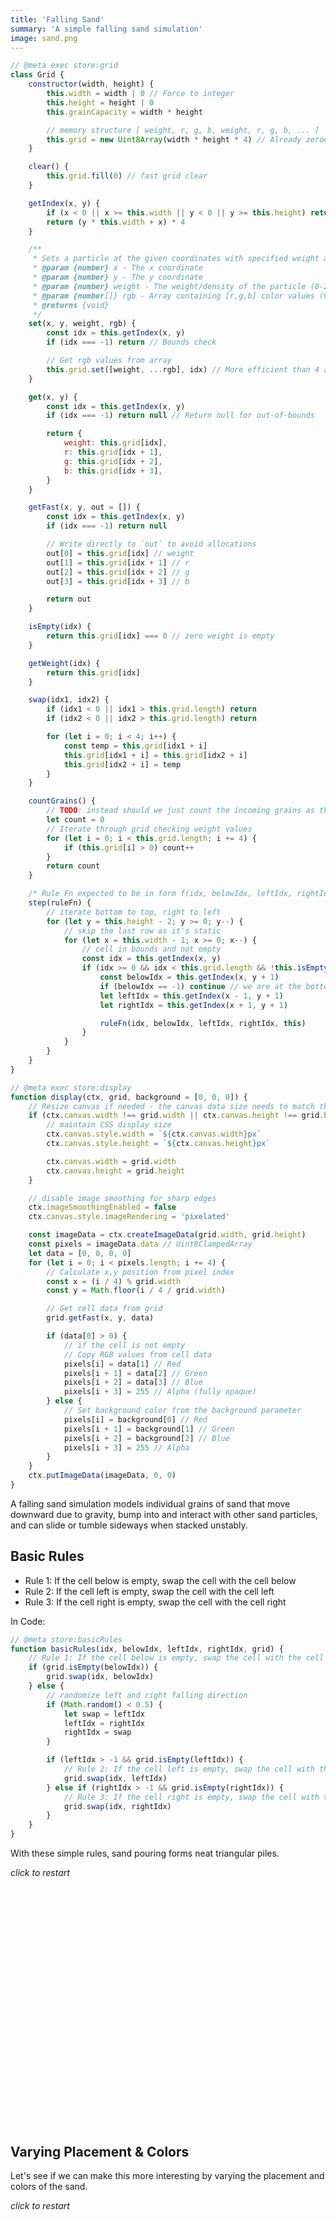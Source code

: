 ```yaml
---
title: 'Falling Sand'
summary: 'A simple falling sand simulation'
image: sand.png
---
```


```javascript
// @meta exec store:grid
class Grid {
    constructor(width, height) {
        this.width = width | 0 // Force to integer
        this.height = height | 0
        this.grainCapacity = width * height

        // memory structure [ weight, r, g, b, weight, r, g, b, ... ]
        this.grid = new Uint8Array(width * height * 4) // Already zeroed
    }

    clear() {
        this.grid.fill(0) // fast grid clear
    }

    getIndex(x, y) {
        if (x < 0 || x >= this.width || y < 0 || y >= this.height) return -1
        return (y * this.width + x) * 4
    }

    /**
     * Sets a particle at the given coordinates with specified weight and RGB values
     * @param {number} x - The x coordinate
     * @param {number} y - The y coordinate
     * @param {number} weight - The weight/density of the particle (0-255)
     * @param {number[]} rgb - Array containing [r,g,b] color values (0-255)
     * @returns {void}
     */
    set(x, y, weight, rgb) {
        const idx = this.getIndex(x, y)
        if (idx === -1) return // Bounds check

        // Get rgb values from array
        this.grid.set([weight, ...rgb], idx) // More efficient than 4 assignments
    }

    get(x, y) {
        const idx = this.getIndex(x, y)
        if (idx === -1) return null // Return null for out-of-bounds

        return {
            weight: this.grid[idx],
            r: this.grid[idx + 1],
            g: this.grid[idx + 2],
            b: this.grid[idx + 3],
        }
    }

    getFast(x, y, out = []) {
        const idx = this.getIndex(x, y)
        if (idx === -1) return null

        // Write directly to `out` to avoid allocations
        out[0] = this.grid[idx] // weight
        out[1] = this.grid[idx + 1] // r
        out[2] = this.grid[idx + 2] // g
        out[3] = this.grid[idx + 3] // b

        return out
    }

    isEmpty(idx) {
        return this.grid[idx] === 0 // zero weight is empty
    }

    getWeight(idx) {
        return this.grid[idx]
    }

    swap(idx1, idx2) {
        if (idx1 < 0 || idx1 > this.grid.length) return
        if (idx2 < 0 || idx2 > this.grid.length) return

        for (let i = 0; i < 4; i++) {
            const temp = this.grid[idx1 + i]
            this.grid[idx1 + i] = this.grid[idx2 + i]
            this.grid[idx2 + i] = temp
        }
    }

    countGrains() {
        // TODO: instead should we just count the incoming grains as they are added?
        let count = 0
        // Iterate through grid checking weight values
        for (let i = 0; i < this.grid.length; i += 4) {
            if (this.grid[i] > 0) count++
        }
        return count
    }

    /* Rule Fn expected to be in form f(idx, belowIdx, leftIdx, rightIdx, isEmptyFn, swapFn) */
    step(ruleFn) {
        // iterate bottom to top, right to left
        for (let y = this.height - 2; y >= 0; y--) {
            // skip the last row as it's static
            for (let x = this.width - 1; x >= 0; x--) {
                // cell in bounds and not empty
                const idx = this.getIndex(x, y)
                if (idx >= 0 && idx < this.grid.length && !this.isEmpty(idx)) {
                    const belowIdx = this.getIndex(x, y + 1)
                    if (belowIdx == -1) continue // we are at the bottom
                    let leftIdx = this.getIndex(x - 1, y + 1)
                    let rightIdx = this.getIndex(x + 1, y + 1)

                    ruleFn(idx, belowIdx, leftIdx, rightIdx, this)
                }
            }
        }
    }
}
```

```javascript
// @meta exec store:display
function display(ctx, grid, background = [0, 0, 0]) {
    // Resize canvas if needed - the canvas data size needs to match the heightfield grid size
    if (ctx.canvas.width !== grid.width || ctx.canvas.height !== grid.height) {
        // maintain CSS display size
        ctx.canvas.style.width = `${ctx.canvas.width}px`
        ctx.canvas.style.height = `${ctx.canvas.height}px`

        ctx.canvas.width = grid.width
        ctx.canvas.height = grid.height
    }

    // disable image smoothing for sharp edges
    ctx.imageSmoothingEnabled = false
    ctx.canvas.style.imageRendering = 'pixelated'

    const imageData = ctx.createImageData(grid.width, grid.height)
    const pixels = imageData.data // Uint8ClampedArray
    let data = [0, 0, 0, 0]
    for (let i = 0; i < pixels.length; i += 4) {
        // Calculate x,y position from pixel index
        const x = (i / 4) % grid.width
        const y = Math.floor(i / 4 / grid.width)

        // Get cell data from grid
        grid.getFast(x, y, data)

        if (data[0] > 0) {
            // if the cell is not empty
            // Copy RGB values from cell data
            pixels[i] = data[1] // Red
            pixels[i + 1] = data[2] // Green
            pixels[i + 2] = data[3] // Blue
            pixels[i + 3] = 255 // Alpha (fully opaque)
        } else {
            // Set background color from the background parameter
            pixels[i] = background[0] // Red
            pixels[i + 1] = background[1] // Green
            pixels[i + 2] = background[2] // Blue
            pixels[i + 3] = 255 // Alpha
        }
    }
    ctx.putImageData(imageData, 0, 0)
}
```

A falling sand simulation models individual grains of sand that move downward due to gravity, bump into and interact with other sand particles, and can slide or tumble sideways when stacked unstably.

## Basic Rules

-   Rule 1: If the cell below is empty, swap the cell with the cell below
-   Rule 2: If the cell left is empty, swap the cell with the cell left
-   Rule 3: If the cell right is empty, swap the cell with the cell right

In Code:

```javascript
// @meta store:basicRules
function basicRules(idx, belowIdx, leftIdx, rightIdx, grid) {
    // Rule 1: If the cell below is empty, swap the cell with the cell below
    if (grid.isEmpty(belowIdx)) {
        grid.swap(idx, belowIdx)
    } else {
        // randomize left and right falling direction
        if (Math.random() < 0.5) {
            let swap = leftIdx
            leftIdx = rightIdx
            rightIdx = swap
        }

        if (leftIdx > -1 && grid.isEmpty(leftIdx)) {
            // Rule 2: If the cell left is empty, swap the cell with the cell left
            grid.swap(idx, leftIdx)
        } else if (rightIdx > -1 && grid.isEmpty(rightIdx)) {
            // Rule 3: If the cell right is empty, swap the cell with the cell right
            grid.swap(idx, rightIdx)
        }
    }
}
```

With these simple rules, sand pouring forms neat triangular piles.

<Canvas id="example_basic_rules" width={200} height={300} />

_click to restart_

```js
// @meta exec load:grid load:display load:basicRules
const canvas = document.getElementById('example_basic_rules')
const ctx = canvas.getContext('2d')

const grid = new Grid(200 / 4, 300 / 4)

canvas.onclick = () => {
    grid.clear()
}

const palette = root.palette
function animate() {
    grid.step(basicRules)

    // randomly add new sand 33% of the time
    if (Math.random() < 0.33) {
        grid.set(grid.width / 2, 12, 100, palette[3])
    }

    // stop if we have reached a certain height
    if (grid.countGrains() < grid.grainCapacity * 0.75) {
        display(ctx, grid, palette[0])
        requestAnimationFrame(animate)
    }
}
animate()
```

## Varying Placement & Colors

Let's see if we can make this more interesting by varying the placement and colors of the sand.

<Canvas id="example_varying_placement_colors" width={400} height={600} />

_click to restart_

```js
// @meta exec load:grid load:display load:basicRules
const canvas = document.getElementById('example_varying_placement_colors')
const ctx = canvas.getContext('2d')

const grid = new Grid(200 / 2, 300 / 2)

canvas.onclick = () => {
    grid.clear()
    // Randomize palette indices
    pIdx1 = Math.floor(Math.random() * (palette.length - 1)) + 1
    pIdx2 = Math.floor(Math.random() * (palette.length - 1)) + 1
}

const palette = root.palette
let osc1 = 0
let osc2 = 0
let pIdx1 = 1
let pIdx2 = 4
function animate() {
    grid.step(basicRules)

    // Two independent oscillators with different frequencies
    xOff1 = Math.round(Math.sin(Date.now() * 0.0001) * (grid.width / 6))
    xOff2 = Math.round(Math.sin(Date.now() * 0.0003) * (grid.width / 8))

    // Add sand from two oscillators with different colors
    if (Math.random() < 0.333) {
        grid.set(grid.width / 2 + xOff1, 12, 100, palette[pIdx1])
        grid.set(grid.width / 2 + xOff2, 12, 100, palette[pIdx2])
    }

    // Independently cycle palette indices
    if (Math.random() < 0.0015) {
        pIdx1 = (pIdx1 + 1) % palette.length
    }
    if (Math.random() < 0.001) {
        pIdx2 = (pIdx2 + 1) % palette.length
    }

    // stop if we have reached a certain height
    if (grid.countGrains() < grid.grainCapacity * 0.75) {
        display(ctx, grid, palette[0])
        requestAnimationFrame(animate)
    }
}
animate()
```

## Adding Weight

<Canvas id="example_weighted_rules" width={200} height={300} />

_click to restart_

Give sand particles a random weight on generation. When it collides with a particle of less weight, it will attempt to push that particle asside. Shade the heavier particles to be darker.

```javascript
// @meta store:weightedRules
function weightedRules(idx, belowIdx, leftIdx, rightIdx, grid) {
    // // attempt to push particles to the left or right
    // if (!isEmptyFn(belowIdx)) {
    //     // get the weight of the particle below
    //     // TODO: this isn't working
    //     const weight = getWeightFn(idx)
    //     const belowWeight = getWeightFn(belowIdx)
    //     if (belowWeight < weight) {
    //         // Try to push to left or right randomly
    //         if (Math.random() < 0.5 && leftIdx > -1 && isEmptyFn(leftIdx)) {
    //             swapFn(belowIdx, leftIdx)
    //             swapFn(idx, belowIdx)
    //         } else if (rightIdx > -1 && isEmptyFn(rightIdx)) {
    //             swapFn(belowIdx, rightIdx)
    //             swapFn(idx, belowIdx)
    //         } else {
    //             swapFn(idx, belowIdx)
    //         }
    //     }
    //     return
    // }
    // // Rule 1: If the cell below is empty, swap the cell with the cell below
    // if (isEmptyFn(belowIdx)) {
    //     swapFn(idx, belowIdx)
    // } else {
    //     // randomize left and right falling direction
    //     if (Math.random() < 0.5) {
    //         let swap = leftIdx
    //         leftIdx = rightIdx
    //         rightIdx = swap
    //     }
    //     if (leftIdx > -1 && isEmptyFn(leftIdx)) {
    //         // Rule 2: If the cell left is empty, swap the cell with the cell left
    //         swapFn(idx, leftIdx)
    //     } else if (rightIdx > -1 && isEmptyFn(rightIdx)) {
    //         // Rule 3: If the cell right is empty, swap the cell with the cell right
    //         swapFn(idx, rightIdx)
    //     }
    // }
}
```

```js
// @meta exec load:grid load:display load:weightedRules
const canvas = document.getElementById('example_weighted_rules')
const ctx = canvas.getContext('2d')

const grid = new Grid(200 / 4, 300 / 4)
canvas.onclick = () => {
    grid.clear()
}

const palette = root.palette
function animate() {
    grid.step(weightedRules)

    // randomly add new sand 33% of the time
    if (Math.random() < 0.33) {
        const weight = Math.floor(Math.random() * 100) + 50 // between 50-150
        // Map weight (50-150) to color brightness (0.5-1.0)
        const brightness = 0.5 + ((weight - 50) / 100) * 0.5
        const color = palette[3].map((c) => c * brightness)
        grid.set(grid.width / 2, 12, weight, color)
    }

    // stop if we have reached a certain height
    if (grid.countGrains() < grid.grainCapacity * 0.75) {
        display(ctx, grid, palette[0])
        requestAnimationFrame(animate)
    }
}
animate()
```

## Resources

-   [Isoplanet - Joshua Bagley](https://joshua-bagley.com/isoplanet/)
-   [Isoplanet - Artblocks](https://www.artblocks.io/collection/isoplanet-by-joshua-bagley)
-   [Making a Falling Sand Simulator](https://jason.today/falling-sand)
-   [Coding Train](https://www.youtube.com/watch?v=L4u7Zy_b868)
-   [This is Sand](https://thisissand.com/)
-   [Sandspiel](https://sandspiel.club/)

### Further Research

Types of rules to explore

-   Rock/Wood
-   Fire
-   Erosion (global)
-   Water
-   Plants / Grass
-   Sky (global)
-   Birds

Other Ideas

-   Textures to init sand state?
-   Add Sky and background
-   Simple erosion simulation

